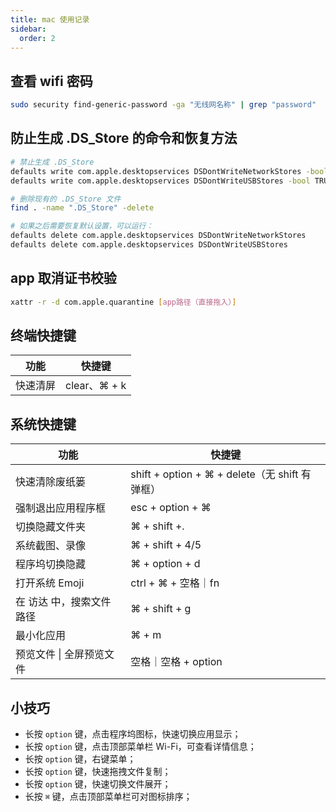 ```yaml
---
title: mac 使用记录
sidebar:
  order: 2
---
```


## 查看 wifi 密码

```sh
sudo security find-generic-password -ga "无线网名称" | grep "password"
```

## 防止生成 .DS_Store 的命令和恢复方法

```sh
# 禁止生成 .DS_Store
defaults write com.apple.desktopservices DSDontWriteNetworkStores -bool TRUE
defaults write com.apple.desktopservices DSDontWriteUSBStores -bool TRUE

# 删除现有的 .DS_Store 文件
find . -name ".DS_Store" -delete

# 如果之后需要恢复默认设置，可以运行：
defaults delete com.apple.desktopservices DSDontWriteNetworkStores
defaults delete com.apple.desktopservices DSDontWriteUSBStores
```

## app 取消证书校验

```sh
xattr -r -d com.apple.quarantine [app路径（直接拖入）]
```

## 终端快捷键

| **功能** | **快捷键**     |
| ------ | ----------- |
| 快速清屏   | clear、⌘ + k |

## 系统快捷键

| **功能** | **快捷键** |
| ------- | --------- |
| 快速清除废纸篓 | shift + option + ⌘ + delete（无 shift 有弹框） |
| 强制退出应用程序框| esc + option + ⌘ |
| 切换隐藏文件夹 | ⌘ + shift +. |
| 系统截图、录像 | ⌘ + shift + 4/5 |
| 程序坞切换隐藏 | ⌘ + option + d |
| 打开系统 Emoji | ctrl + ⌘ + 空格｜fn |
| 在 访达 中，搜索文件路径  | ⌘ + shift + g |
| 最小化应用 | ⌘ + m |
| 预览文件 \| 全屏预览文件 | 空格｜空格 + option |

## 小技巧

- 长按 `option` 键，点击程序坞图标，快速切换应用显示；
- 长按 `option` 键，点击顶部菜单栏 Wi-Fi，可查看详情信息；
- 长按 `option` 键，右键菜单；
- 长按 `option` 键，快速拖拽文件复制；
- 长按 `option` 键，快速切换文件展开；
- 长按 `⌘` 键，点击顶部菜单栏可对图标排序；
